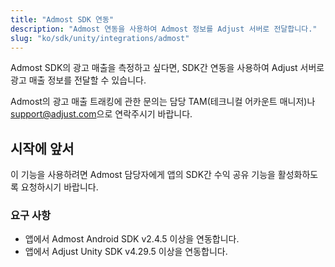 ```yaml
---
title: "Admost SDK 연동"
description: "Admost 연동을 사용하여 Admost 정보를 Adjust 서버로 전달합니다."
slug: "ko/sdk/unity/integrations/admost"
---
```


Admost SDK의 광고 매출을 측정하고 싶다면, SDK간 연동을 사용하여 Adjust 서버로 광고 매출 정보를 전달할 수 있습니다.

<Callout type="note">

Admost의 광고 매출 트래킹에 관한 문의는 담당 TAM\(테크니컬 어카운트 매니저\)나 [support@adjust.com](mailto:support@adjust.com)으로 연락주시기 바랍니다.

</Callout>

## 시작에 앞서

이 기능을 사용하려면 Admost 담당자에게 앱의 SDK간 수익 공유 기능을 활성화하도록 요청하시기 바랍니다.

### 요구 사항

-  앱에서 Admost Android SDK v2\.4\.5 이상을 연동합니다.
-  앱에서 Adjust Unity SDK v4\.29\.5 이상을 연동합니다.
